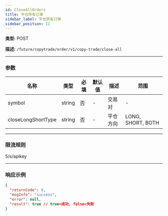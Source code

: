 ```yaml
---
id: CloseAllOrders
title: 平仓所有订单
sidebar_label: 平仓所有订单
sidebar_position: 11
---
```


**类型:** POST

**描述:** `/future/copytrade/order/v1/copy-trade/close-all`

---

### 参数

| 名称 | 类型 | 必填 | 默认值 | 描述 | 范围 |
| --- | --- | --- | --- | --- | --- |
| symbol | string | 否 | - | 交易对 | - |
| closeLongShortType | string | 否 | - | 平仓方向 | LONG, SHORT, BOTH |

---

### 限流规则

5/s/apikey

---

### 响应示例

```json
{
  "returnCode": 0,
  "msgInfo": "success",
  "error": null,
  "result": true // true=成功, false=失败
}
```